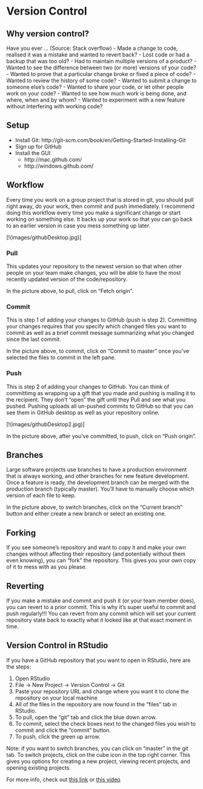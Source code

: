 # Version Control

## Why version control?

Have you ever ... (Source: Stack overflow)
- Made a change to code, realised it was a mistake and wanted to revert back?
- Lost code or had a backup that was too old?
- Had to maintain multiple versions of a product?
- Wanted to see the difference between two (or more) versions of your code?
- Wanted to prove that a particular change broke or fixed a piece of code?
- Wanted to review the history of some code?
- Wanted to submit a change to someone else's code?
- Wanted to share your code, or let other people work on your code?
- Wanted to see how much work is being done, and where, when and by whom?
- Wanted to experiment with a new feature without interfering with working code?

## Setup

- Install Git: http://git-scm.com/book/en/Getting-Started-Installing-Git
- Sign up for GitHub
- Install the GUI
    + http://mac.github.com/
    + http://windows.github.com/

## Workflow

Every time you work on a group project that is stored in git, you should pull right away, do your work, then commit and push immediately.
I recommend doing this workflow every time you make a significant change or start working on something else. It backs up your work so that 
you can go back to an earlier version in case you mess something up later.

[!(images/githubDesktop.jpg)]

### Pull

This updates your repository to the newest version so that when other people on your team make changes, you will be able to have the most recently
updated version of the code/repository.

In the picture above, to pull, click on "Fetch origin".

### Commit

This is step 1 of adding your changes to GitHub (push is step 2). Committing your changes requires that you specify which changed files you want 
to commit as well as a brief commit message summarizing what you changed since the last commit.

In the picture above, to commit, click on "Commit to master" once you've selected the files to commit in the left pane.

### Push

This is step 2 of adding your changes to GitHub. You can think of committimg as wrapping up a gift that you made and pushing is mailing it to the recipient.
They don't "open" the gift until they Pull and see what you pushed. Pushing uploads all un-pushed commits to GitHub so that you can see them
in GitHub desktop as well as your repository online. 

[!(images/githubDesktop2.jpg)]

In the picture above, after you've committed, to push, click on "Push origin".

## Branches

Large software projects use branches to have a production environment that is always working, and other branches for new feature development.
Once a feature is ready, the development branch can be merged with the production branch (typically master). You'll have to manually choose which
version of each file to keep.

In the picture above, to switch branches, click on the "Current branch" button and either create a new branch or select an existing one.

## Forking

If you see someone's repository and want to copy it and make your own changes without affecting their repository (and potentially without them even knowing),
you can "fork" the repository. This gives you your own copy of it to mess with as you please.

## Reverting

If you make a mistake and commit and push it (or your team member does), you can revert to a prior commit. This is why it's super useful
to commit and push regularly!!! You can revert from any commit which will set your current repository state back to exactly what it looked 
like at that exact moment in time.

## Version Control in RStudio

If you have a GitHub repository that you want to open in RStudio, here are the steps:

1. Open RStudio
2. File -> New Project -> Version Control -> Git
3. Paste your repository URL and change where you want it to clone the repository on your local machine
4. All of the files in the repository are now found in the "files" tab in RStudio.
5. To pull, open the "git" tab and click the blue down arrow.
6. To commit, select the check boxes next to the changed files you wish to commit and click the "commit" button.
7. To push, click the green up arrow.

Note: if you want to switch branches, you can click on "master" in the git tab. To switch projects, click on the cube icon in the top right
corner. This gives you options for creating a new project, viewing recent projects, and opening existing projects.

For more info, check out [this link](https://support.rstudio.com/hc/en-us/articles/200532077?version=1.1.463&mode=desktop) or [this video](https://www.youtube.com/watch?v=kL6L2MNqPHg)
